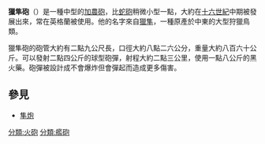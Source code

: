 {{Unreferenced |time=2010-11-11T11:49:57+00:00 }}
'''獵隼砲'''（{{lang-en|''Saker''}}）是一種中型的[[加農砲|加農砲]]，比[[蛇砲|蛇砲]]稍微小型一點，大約在[[十六世紀|十六世紀]]中期被發展出來，常在英格蘭被使用。他的名字來自[[獵隼|獵隼]]，一種原產於中東的大型狩獵鳥類。

獵隼砲的砲管大約有二點九公尺長，口徑大約八點二六公分，重量大約八百六十公斤。可以發射二點四公斤的球型砲彈，射程大約二點三公里，使用一點八公斤的黑火藥。砲彈被設計成不會爆炸但會彈起而造成更多傷害。

==參見==
*[[隼炮|隼炮]]

[[分類:火砲|分類:火砲]]
[[分類:艦砲|分類:艦砲]]